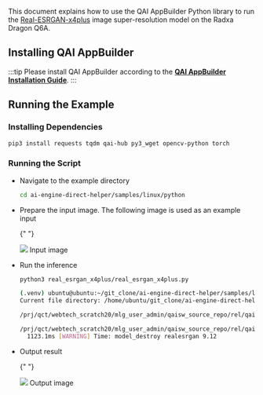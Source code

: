 This document explains how to use the QAI AppBuilder Python library to run the [Real-ESRGAN-x4plus](https://aihub.qualcomm.com/models/real_esrgan_x4plus?domain=Computer+Vision&useCase=Super+Resolution&chipsets=qualcomm-qcs6490-proxy)
image super-resolution model on the Radxa Dragon Q6A.

## Installing QAI AppBuilder

:::tip
Please install QAI AppBuilder according to the [**QAI AppBuilder Installation Guide**](qai-appbuilder).
:::

## Running the Example

### Installing Dependencies

<NewCodeBlock tip="Device" type="device">

```bash
pip3 install requests tqdm qai-hub py3_wget opencv-python torch
```

</NewCodeBlock>

### Running the Script

- Navigate to the example directory

   <NewCodeBlock tip="Device" type="device">

  ```bash
  cd ai-engine-direct-helper/samples/linux/python
  ```

    </NewCodeBlock>

- Prepare the input image. The following image is used as an example input

  {" "}

  <div style={{ textAlign: "center" }}>
    <img src="/en/img/dragon/q6a/re_input.webp" style={{ width: "50%" }} />
    Input image
  </div>

- Run the inference

    <NewCodeBlock tip="Device" type="device">

  ```bash
  python3 real_esrgan_x4plus/real_esrgan_x4plus.py
  ```

    </NewCodeBlock>

  ```bash
  (.venv) ubuntu@ubuntu:~/git_clone/ai-engine-direct-helper/samples/linux/python$ python3 real_esrgan_x4plus/real_esrgan_x4plus.py
  Current file directory: /home/ubuntu/git_clone/ai-engine-direct-helper/samples/linux/python/real_esrgan_x4plus

  /prj/qct/webtech_scratch20/mlg_user_admin/qaisw_source_repo/rel/qairt-2.37.1/point_release/SNPE_SRC/avante-tools/prebuilt/dsp/hexagon-sdk-5.4.0/ipc/fastrpc/rpcmem/src/rpcmem_android.c:38:dummy call to rpcmem_init, rpcmem APIs will be used from libxdsprpc

  /prj/qct/webtech_scratch20/mlg_user_admin/qaisw_source_repo/rel/qairt-2.37.1/point_release/SNPE_SRC/avante-tools/prebuilt/dsp/hexagon-sdk-5.4.0/ipc/fastrpc/rpcmem/src/rpcmem_android.c:42:dummy call to rpcmem_deinit, rpcmem APIs will be used from libxdsprpc
    1123.1ms [WARNING] Time: model_destroy realesrgan 9.12
  ```

- Output result

  {" "}

  <div style={{ textAlign: "center" }}>
    <img src="/en/img/dragon/q6a/re_output.webp" style={{ width: "50%" }} />
    Output image
  </div>
